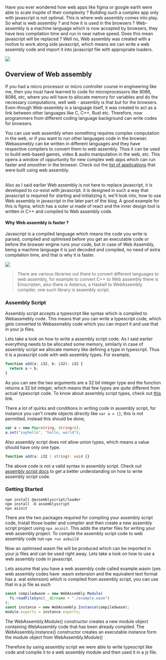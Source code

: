 
Have you ever wondered how web apps like figma or google earth were able to scale inspite of their complexity ?
Building such a complex app only with javascript is not optimal. This is where web assembly
comes into play. So what is web assembly ? and how it is used in the browsers ? Web-assembly is
a machine language which is now accepted by browsers, they have less compilation time and run in near native speed.
Does this mean javascript will be replaced ? Well no, Web assembly was created with a motive to work along side javascript,
which means we can write a web assembly code and import it into javascript file with appropriate loaders.

<div
  style={{
    display: "flex",
    width: "100%",
    justifyContent: "center",
    padding: "30px 0px",
  }}
>
  <img src={WasmLogo} />
</div>

## Overview of Web assembly

If you had a micro processor or micro controller course in engineering like me, then you must
have learned to code for microprocessors like 8086, 8086, etc, where you will have to allocate
memory for variables and do the necessary computations, well web - assembly is that but for the
browsers. Even-though Web-assembly is a language itself, it was created to act as a link between
other languages like C, C++, Rust etc. Therefore, now programmers from different coding language background
can write codes for browsers.

You can use web assembly when something requires complex computation in the web,
or if you want to run other languages code in the browser. Webassmebly can be
written in different languages and they have respective compilers to convert
them to web assembly. Thus it can be used to build web-based games, video &
audio manipulation in the web, etc. This opens a window of oppurtunity for new
complex web apps which can run faster and smoother in the browser. Check out the
[list of applications](https://madewithwebassembly.com/all-projects) that were
built using web assembly.

<br />
Also as I said earlier Web assembly is not here to replace javascript, it is developed
to co-exist with javascript. it is designed in such a way that javascript is required
for starting and initializing it, we'll look into, how to use Web assembly in javascript
in the later part of the blog. A good example for this is figma, which has a outer
ui made of react and the inner design tool is written in C++ and compiled to Web
assembly code.

#### Why Web assembly is faster ?

Javascript is a compiled language which means the code you write is parsed, compiled and optimised before you get an executable code or before the browser engine
runs your code, but in case of Web Assembly, being a machine language it is just decoded and compiled, no need of extra compilation time,
and that is why it is faster.

<div
  style={{
    display: "flex",
    width: "100%",
    justifyContent: "center",
    padding: "30px 0px",
  }}
>
  <img src={Webassembly} />
</div>

> There are various libraries out there to convert different languages to web assembly, for example to convert C++ to Web assembly there is Emscripten, also there is
> Asterius, a Haskell to WebAssembly compiler, one such library is assembly script.

### Assembly Script

Assembly script accepts a typescirpt like syntax which is compiled to Webassmebly code. This means that you can write
a typescript code, which gets converted to Webassmebly code which you can import it and use that in
your js files.

Lets take a look on how to write a assembly script code. As I said earlier everything
needs to be allocated some memory, similarly in case of assembly script we allocate memory like defining a type in typescript. Thus it is a javascript code with web assembly types. For example,

```ts
function add(a: i32, b: i32): i32 {
  return a + b;
}
```

As you can see the two arguments are a 32 bit integer type and the
function returns a 32 bit integer, which means that few types are quite different from actual typescript code. To know about assembly
script types, check out [this](https://www.assemblyscript.org/types.html#webassembly-types) link.

There a lot of quirks and conditions in writing code in assembly script, for instance you can't create
objects directly like `var a = {}`, this is not permitted, instead this should be done,

```ts
var a = new Map<string, string>();
a.set("sayhello", "hello, world");
```

Also assembly script does not allow union types, which means a value should have only one type.

```ts
function add(a: i32 | string): void {}
```

The above code is not a valid syntax in assembly script. Check out [assembly script docs](https://www.assemblyscript.org/) to get a better
understanding on how to write assembly script code.

### Getting Started

```shell
npm install @assemblyscript/loader
npm install -D assemblyscript
npx asinit
```

There are the two packages required for compiling your assembly script code, Install those loader and compiler and then create a new assembly
script project using `npx asinit`. This adds the starter files for writing your web assembly project. To compile the assembly script code to web assembly code run
`npm run asbuild`

Now an optimised wasm file will be produced which can be imported in your js files and can be used right away.
Lets take a look on how to use a web assembly code in javascript.

Lets assume that you have a web assembly code called example.wasm (yes web assembly codes have .wasm extension and
the equivalent text format has a .wat extension) which is compiled from assembly script, you can use that in a js file as such

```js
const compiledwasm = new WebAssembly.Module(
  fs.readFileSync(__dirname + "./example.wasm")
);
const instance = new WebAssembly.Instance(compiledwasm);
module.exports = instance.exports;
```

The WebAssembly.Module() constructor creates a new module object containing WebAssembly code that
has been already compiled. The WebAssembly.Instance() constructor creates an executable instance form the
module object from WebAssembly.Module()

Therefore by using assembly script we were able to write typescript like code and compile it to a web assembly module and
then used it in a js file.
